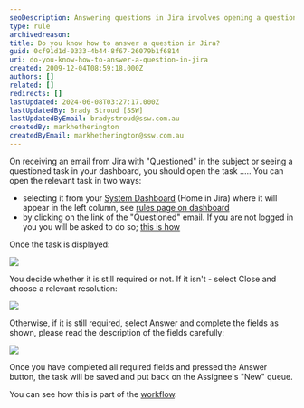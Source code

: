 ```yaml
---
seoDescription: Answering questions in Jira involves opening a questioned task from your dashboard or an email link, deciding if it's still required, and completing relevant fields to save and assign it back.
type: rule
archivedreason:
title: Do you know how to answer a question in Jira?
guid: 0cf91d1d-0333-4b44-8f67-26079b1f6814
uri: do-you-know-how-to-answer-a-question-in-jira
created: 2009-12-04T08:59:18.000Z
authors: []
related: []
redirects: []
lastUpdated: 2024-06-08T03:27:17.000Z
lastUpdatedBy: Brady Stroud [SSW]
lastUpdatedByEmail: bradystroud@ssw.com.au
createdBy: markhetherington
createdByEmail: markhetherington@ssw.com.au
---
```


On receiving an email from Jira with "Questioned" in the subject or seeing a questioned task in your dashboard, you should open the task .....
You can open the relevant task in two ways:

- selecting it from your [System Dashboard](/do-you-know-how-to-answer-a-question-in-jira) (Home in Jira) where it will appear in the left column, see [rules page on dashboard](/do-you-know-how-your-system-dashboard-can-help-you-this-is-the-most-important-feature-in-jira)
- by clicking on the link of the "Questioned" email. If you are not logged in you you will be asked to do so; [this is how](/do-you-know-how-to-login-to-jira)

Once the task is displayed:

![](TaskToAnswer.png)

You decide whether it is still required or not.
If it isn't - select Close and choose a relevant resolution:

![](ClosingFromQuestion.png)

Otherwise, if it is still required, select Answer and complete the fields as shown, please read the description of the fields carefully:

![](Answer.png)

Once you have completed all required fields and pressed the Answer button, the task will be saved and put back on the Assignee's "New" queue.

You can see how this is part of the [workflow](/do-you-really-know-what-a-jira-workflow-is).
